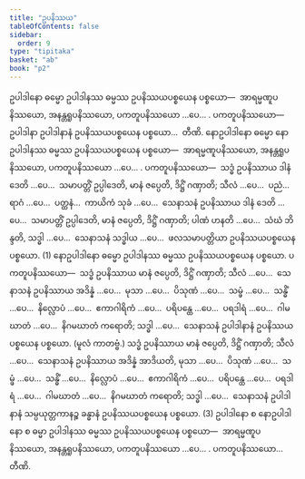 ```yaml
---
title: "ဥပနိဿယ"
tableOfContents: false
sidebar:
  order: 9
type: "tipitaka"
basket: "ab"
book: "p2"
---
```



<DynamicBreadcrumb />

<Division number="26" book="p2" e="ch" v="38" p="345">

<Paragraph number="3590" book="p2">
ဥပါဒါနော ဓမ္မော ဥပါဒါနဿ ဓမ္မဿ ဥပနိဿယပစ္စယေန ပစ္စယော—  အာရမ္မဏူပနိဿယော, အနန္တရူပနိဿယော, ပကတူပနိဿယော …ပေ… . <Emphasis>ပကတူပနိဿယော</Emphasis>—  ဥပါဒါနာ ဥပါဒါနာနံ ဥပနိဿယပစ္စယေန ပစ္စယော…  တီဏိ.
</Paragraph>

</Division>
<Division number="27" book="p2" e="ch" v="38" p="345">

<Paragraph number="3591" book="p2">
နောဥပါဒါနော ဓမ္မော နောဥပါဒါနဿ ဓမ္မဿ ဥပနိဿယပစ္စယေန ပစ္စယော—  အာရမ္မဏူပနိဿယော, အနန္တရူပနိဿယော, ပကတူပနိဿယော …ပေ… . <Emphasis>ပကတူပနိဿယော</Emphasis>—  သဒ္ဓံ ဥပနိဿာယ ဒါနံ ဒေတိ …ပေ…  သမာပတ္တိံ ဥပ္ပါဒေတိ, မာနံ ဇပ္ပေတိ, ဒိဋ္ဌိံ ဂဏှာတိ; သီလံ …ပေ…  ပညံ…  ရာဂံ …ပေ…  ပတ္ထနံ…  ကာယိကံ သုခံ …ပေ…  သေနာသနံ ဥပနိဿာယ ဒါနံ ဒေတိ …ပေ…  သမာပတ္တိံ ဥပ္ပါဒေတိ, မာနံ ဇပ္ပေတိ, ဒိဋ္ဌိံ ဂဏှာတိ; ပါဏံ ဟနတိ …ပေ…  သံဃံ ဘိန္ဒတိ, သဒ္ဓါ …ပေ…  သေနာသနံ သဒ္ဓါယ …ပေ…  ဖလသမာပတ္တိယာ ဥပနိဿယပစ္စယေန ပစ္စယော. (1)
</Paragraph>

<Paragraph number="3592" book="p2">
နောဥပါဒါနော ဓမ္မော ဥပါဒါနဿ ဓမ္မဿ ဥပနိဿယပစ္စယေန ပစ္စယော. <Emphasis>ပကတူပနိဿယော</Emphasis>—  သဒ္ဓံ ဥပနိဿာယ မာနံ ဇပ္ပေတိ, ဒိဋ္ဌိံ ဂဏှာတိ; သီလံ …ပေ…  သေနာသနံ ဥပနိဿာယ အဒိန္နံ …ပေ…  မုသာ …ပေ…  ပိသုဏံ …ပေ…  သမ္ဖံ …ပေ…  သန္ဓိံ …ပေ…  နိလ္လောပံ …ပေ…  ဧကာဂါရိကံ …ပေ…  ပရိပန္ထေ …ပေ…  ပရဒါရံ …ပေ…  ဂါမဃာတံ …ပေ…  နိဂမဃာတံ ကရောတိ; သဒ္ဓါ …ပေ…  သေနာသနံ ဥပါဒါနာနံ ဥပနိဿယပစ္စယေန ပစ္စယော. (မူလံ ကာတဗ္ဗံ.) သဒ္ဓံ ဥပနိဿာယ မာနံ ဇပ္ပေတိ, ဒိဋ္ဌိံ ဂဏှာတိ; သီလံ …ပေ…  သေနာသနံ ဥပနိဿာယ အဒိန္နံ အာဒိယတိ, မုသာ …ပေ…  ပိသုဏံ …ပေ…  သမ္ဖံ …ပေ…  သန္ဓိံ …ပေ…  နိလ္လောပံ …ပေ…  ဧကာဂါရိကံ …ပေ…  ပရိပန္ထေ …ပေ…  ပရဒါရံ …ပေ…  ဂါမဃာတံ …ပေ…  နိဂမဃာတံ ကရောတိ; သဒ္ဓါ …ပေ…  သေနာသနံ ဥပါဒါနာနံ သမ္ပယုတ္တကာနဉ္စ ခန္ဓာနံ ဥပနိဿယပစ္စယေန ပစ္စယော. (3)
</Paragraph>

<Paragraph number="3593" book="p2">
ဥပါဒါနော စ နောဥပါဒါနော စ ဓမ္မာ ဥပါဒါနဿ ဓမ္မဿ ဥပနိဿယပစ္စယေန ပစ္စယော—  အာရမ္မဏူပနိဿယော, အနန္တရူပနိဿယော, ပကတူပနိဿယော …ပေ… . <Emphasis>ပကတူပနိဿယော</Emphasis>…  တီဏိ.
</Paragraph>
</Division>